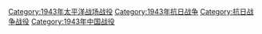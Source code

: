 [[Category:1943年太平洋战场战役‎|Category:1943年太平洋战场战役‎]]
[[Category:1943年抗日战争|Category:1943年抗日战争]]
[[Category:抗日战争战役|Category:抗日战争战役]]
[[Category:1943年中国战役|Category:1943年中国战役]]